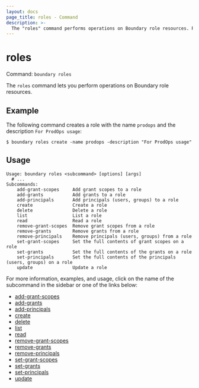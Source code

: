 ```yaml
---
layout: docs
page_title: roles - Command
description: >-
  The "roles" command performs operations on Boundary role resources. Roles contain collections of permissions which are granted to principals assigned to the role.
---
```


# roles

Command: `boundary roles`

The `roles` command lets you perform operations on Boundary role resources.

## Example

The following command creates a role with the name `prodops` and the description `For ProdOps usage`:

```shell-session
$ boundary roles create -name prodops -description "For ProdOps usage"
```

## Usage

<CodeBlockConfig hideClipboard>

```shell-session
Usage: boundary roles <subcommand> [options] [args]
  # ...
Subcommands:
    add-grant-scopes     Add grant scopes to a role
    add-grants           Add grants to a role
    add-principals       Add principals (users, groups) to a role
    create               Create a role
    delete               Delete a role
    list                 List a role
    read                 Read a role
    remove-grant-scopes  Remove grant scopes from a role
    remove-grants        Remove grants from a role
    remove-principals    Remove principals (users, groups) from a role
    set-grant-scopes     Set the full contents of grant scopes on a role
    set-grants           Set the full contents of the grants on a role
    set-principals       Set the full contents of the principals (users, groups) on a role
    update               Update a role
```

</CodeBlockConfig>

For more information, examples, and usage, click on the name
of the subcommand in the sidebar or one of the links below:

- [add-grant-scopes](/boundary/docs/commands/roles/add-grant-scopes)
- [add-grants](/boundary/docs/commands/roles/add-grants)
- [add-principals](/boundary/docs/commands/roles/add-principals)
- [create](/boundary/docs/commands/roles/create)
- [delete](/boundary/docs/commands/roles/delete)
- [list](/boundary/docs/commands/roles/list)
- [read](/boundary/docs/commands/roles/read)
- [remove-grant-scopes](/boundary/docs/commands/roles/remove-grant-scopes)
- [remove-grants](/boundary/docs/commands/roles/remove-grants)
- [remove-principals](/boundary/docs/commands/roles/remove-principals)
- [set-grant-scopes](/boundary/docs/commands/roles/set-grant-scopes)
- [set-grants](/boundary/docs/commands/roles/set-grants)
- [set-principals](/boundary/docs/commands/roles/set-principals)
- [update](/boundary/docs/commands/roles/update)
